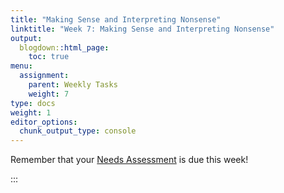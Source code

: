 ```yaml
---
title: "Making Sense and Interpreting Nonsense"
linktitle: "Week 7: Making Sense and Interpreting Nonsense"
output:
  blogdown::html_page:
    toc: true
menu:
  assignment:
    parent: Weekly Tasks
    weight: 7
type: docs
weight: 1
editor_options: 
  chunk_output_type: console
---
```


Remember that your [Needs Assessment](/deliverables/02-needs-assessment/) is due this week!

:::
